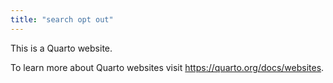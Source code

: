 ```yaml
---
title: "search opt out"
---
```


This is a Quarto website.

To learn more about Quarto websites visit <https://quarto.org/docs/websites>.

